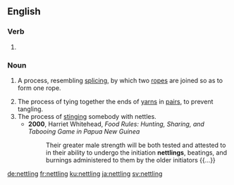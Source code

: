 ==English==

===Verb===
{{head|en|present participle}}

# {{present participle of|nettle|lang=en|nocat=1}}

===Noun===
{{en-noun|~}}

# {{context|ropemaking|lang=en}} A process, resembling [[splicing]], by which two [[rope]]s are joined so as to form one rope.
# The process of tying together the ends of [[yarn]]s in [[pair]]s, to prevent tangling.
# The process of [[sting]]ing somebody with nettles.
#* '''2000''', Harriet Whitehead, ''Food Rules: Hunting, Sharing, and Tabooing Game in Papua New Guinea''
#*: Their greater male strength will be both tested and attested to in their ability to undergo the initiation '''nettlings''', beatings, and burnings administered to them by the older initiators {{...}}

[[de:nettling]]
[[fr:nettling]]
[[ku:nettling]]
[[ja:nettling]]
[[sv:nettling]]